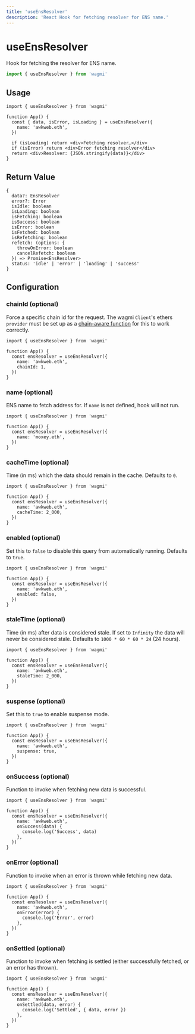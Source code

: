 ```yaml
---
title: 'useEnsResolver'
description: 'React Hook for fetching resolver for ENS name.'
---
```


# useEnsResolver

Hook for fetching the resolver for ENS name.

```ts
import { useEnsResolver } from 'wagmi'
```

## Usage

```tsx
import { useEnsResolver } from 'wagmi'

function App() {
  const { data, isError, isLoading } = useEnsResolver({
    name: 'awkweb.eth',
  })

  if (isLoading) return <div>Fetching resolver…</div>
  if (isError) return <div>Error fetching resolver</div>
  return <div>Resolver: {JSON.stringify(data)}</div>
}
```

## Return Value

```tsx
{
  data?: EnsResolver
  error?: Error
  isIdle: boolean
  isLoading: boolean
  isFetching: boolean
  isSuccess: boolean
  isError: boolean
  isFetched: boolean
  isRefetching: boolean
  refetch: (options: {
    throwOnError: boolean
    cancelRefetch: boolean
  }) => Promise<EnsResolver>
  status: 'idle' | 'error' | 'loading' | 'success'
}
```

## Configuration

### chainId (optional)

Force a specific chain id for the request. The wagmi `Client`'s ethers `provider` must be set up as a [chain-aware function](/docs/client#provider-optional) for this to work correctly.

```tsx {6}
import { useEnsResolver } from 'wagmi'

function App() {
  const ensResolver = useEnsResolver({
    name: 'awkweb.eth',
    chainId: 1,
  })
}
```

### name (optional)

ENS name to fetch address for. If `name` is not defined, hook will not run.

```tsx {5}
import { useEnsResolver } from 'wagmi'

function App() {
  const ensResolver = useEnsResolver({
    name: 'moxey.eth',
  })
}
```

### cacheTime (optional)

Time (in ms) which the data should remain in the cache. Defaults to `0`.

```tsx {6}
import { useEnsResolver } from 'wagmi'

function App() {
  const ensResolver = useEnsResolver({
    name: 'awkweb.eth',
    cacheTime: 2_000,
  })
}
```

### enabled (optional)

Set this to `false` to disable this query from automatically running. Defaults to `true`.

```tsx {6}
import { useEnsResolver } from 'wagmi'

function App() {
  const ensResolver = useEnsResolver({
    name: 'awkweb.eth',
    enabled: false,
  })
}
```

### staleTime (optional)

Time (in ms) after data is considered stale. If set to `Infinity` the data will never be considered stale. Defaults to `1000 * 60 * 60 * 24` (24 hours).

```tsx {6}
import { useEnsResolver } from 'wagmi'

function App() {
  const ensResolver = useEnsResolver({
    name: 'awkweb.eth',
    staleTime: 2_000,
  })
}
```

### suspense (optional)

Set this to `true` to enable suspense mode.

```tsx {6}
import { useEnsResolver } from 'wagmi'

function App() {
  const ensResolver = useEnsResolver({
    name: 'awkweb.eth',
    suspense: true,
  })
}
```

### onSuccess (optional)

Function to invoke when fetching new data is successful.

```tsx {6-8}
import { useEnsResolver } from 'wagmi'

function App() {
  const ensResolver = useEnsResolver({
    name: 'awkweb.eth',
    onSuccess(data) {
      console.log('Success', data)
    },
  })
}
```

### onError (optional)

Function to invoke when an error is thrown while fetching new data.

```tsx {6-8}
import { useEnsResolver } from 'wagmi'

function App() {
  const ensResolver = useEnsResolver({
    name: 'awkweb.eth',
    onError(error) {
      console.log('Error', error)
    },
  })
}
```

### onSettled (optional)

Function to invoke when fetching is settled (either successfully fetched, or an error has thrown).

```tsx {6-8}
import { useEnsResolver } from 'wagmi'

function App() {
  const ensResolver = useEnsResolver({
    name: 'awkweb.eth',
    onSettled(data, error) {
      console.log('Settled', { data, error })
    },
  })
}
```
